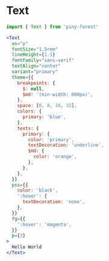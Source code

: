 
# Text

```js
import { Text } from 'piny-forest'
```

```jsx live
<Text
  as="p"
  fontSize="1.5rem"
  lineHeight={1.1}
  fontFamily="sans-serif"
  textAlign="center"
  variant="primary"
  theme={{
    breakpoints: {
      $: null,
      $md: '(min-width: 600px)',
    },
    space: [0, 8, 16, 32],
    colors: {
      primary: 'blue',
    },
    texts: {
      primary: {
        color: 'primary',
        textDecoration: 'underline',
        $md: {
          color: 'orange',
        },
      },
    },
  }}
  pss={{
    color: 'black',
    ':hover': {
      textDecoration: 'none',
    },
  }}
  fg={{
    ':hover': 'magenta',
  }}
  p={3}
>
  Hello World
</Text>
```

